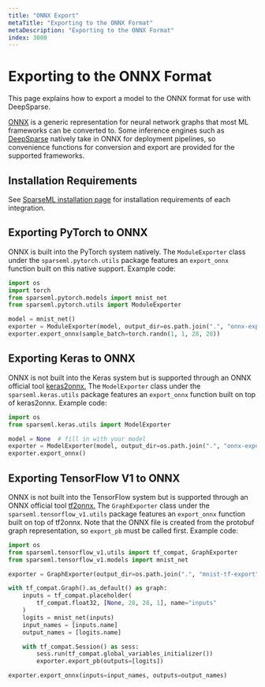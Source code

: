 ```yaml
---
title: "ONNX Export"
metaTitle: "Exporting to the ONNX Format"
metaDescription: "Exporting to the ONNX Format"
index: 3000
---
```


# Exporting to the ONNX Format

This page explains how to export a model to the ONNX format for use with DeepSparse.

[ONNX](https://onnx.ai/) is a generic representation for neural network graphs that most ML frameworks can be converted to.
Some inference engines such as [DeepSparse](https://github.com/neuralmagic/deepsparse) natively take in ONNX for deployment pipelines, so convenience functions for conversion and export are provided for the supported frameworks.

## Installation Requirements

See [SparseML installation page](/get-started/install/sparseml) for installation requirements of each integration.

## Exporting PyTorch to ONNX

ONNX is built into the PyTorch system natively.
The `ModuleExporter` class under the `sparseml.pytorch.utils` package features an `export_onnx` function built on this native support.
Example code:

```python
import os
import torch
from sparseml.pytorch.models import mnist_net
from sparseml.pytorch.utils import ModuleExporter

model = mnist_net()
exporter = ModuleExporter(model, output_dir=os.path.join(".", "onnx-export"))
exporter.export_onnx(sample_batch=torch.randn(1, 1, 28, 28))
```

## Exporting Keras to ONNX

ONNX is not built into the Keras system but is supported through an ONNX official tool [keras2onnx.](https://github.com/onnx/keras-onnx) The `ModelExporter` class under the `sparseml.keras.utils` package features an `export_onnx` function built on top of keras2onnx.
Example code:

```python
import os
from sparseml.keras.utils import ModelExporter

model = None  # fill in with your model
exporter = ModelExporter(model, output_dir=os.path.join(".", "onnx-export"))
exporter.export_onnx()
```

## Exporting TensorFlow V1 to ONNX

ONNX is not built into the TensorFlow system but is supported through an ONNX official tool
[tf2onnx.](https://github.com/onnx/tensorflow-onnx)
The `GraphExporter` class under the `sparseml.tensorflow_v1.utils` package features an
`export_onnx` function built on top of tf2onnx.
Note that the ONNX file is created from the protobuf graph representation, so `export_pb` must be called first.
Example code:

```python
import os
from sparseml.tensorflow_v1.utils import tf_compat, GraphExporter
from sparseml.tensorflow_v1.models import mnist_net

exporter = GraphExporter(output_dir=os.path.join(".", "mnist-tf-export"))

with tf_compat.Graph().as_default() as graph:
    inputs = tf_compat.placeholder(
        tf_compat.float32, [None, 28, 28, 1], name="inputs"
    )
    logits = mnist_net(inputs)
    input_names = [inputs.name]
    output_names = [logits.name]

    with tf_compat.Session() as sess:
        sess.run(tf_compat.global_variables_initializer())
        exporter.export_pb(outputs=[logits])

exporter.export_onnx(inputs=input_names, outputs=output_names)
```
